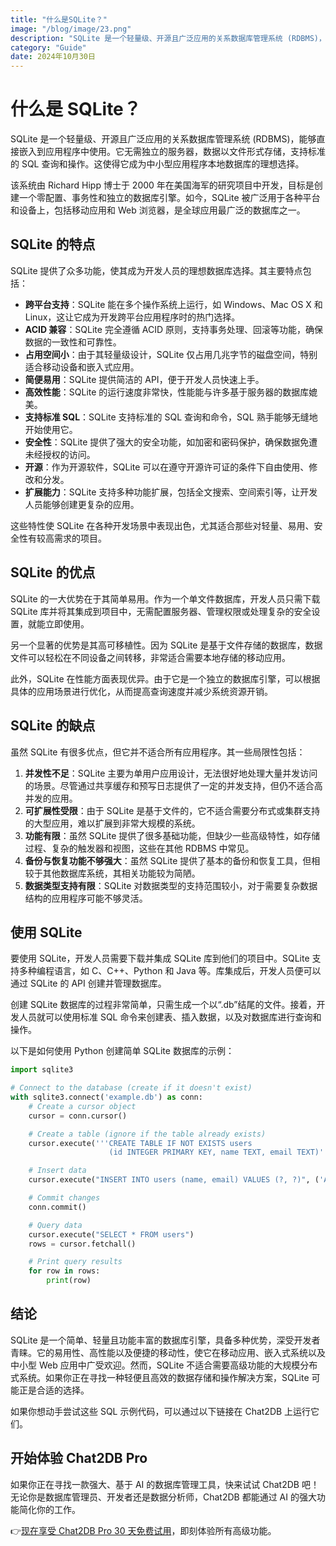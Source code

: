 ```yaml
---
title: "什么是SQLite？"
image: "/blog/image/23.png"
description: "SQLite 是一个轻量级、开源且广泛应用的关系数据库管理系统 (RDBMS)，能够直接嵌入到应用程序中使用。"
category: "Guide"
date: 2024年10月30日
---
```


# 什么是 SQLite？

SQLite 是一个轻量级、开源且广泛应用的关系数据库管理系统 (RDBMS)，能够直接嵌入到应用程序中使用。它无需独立的服务器，数据以文件形式存储，支持标准的 SQL 查询和操作。这使得它成为中小型应用程序本地数据库的理想选择。

该系统由 Richard Hipp 博士于 2000 年在美国海军的研究项目中开发，目标是创建一个零配置、事务性和独立的数据库引擎。如今，SQLite 被广泛用于各种平台和设备上，包括移动应用和 Web 浏览器，是全球应用最广泛的数据库之一。

## SQLite 的特点

SQLite 提供了众多功能，使其成为开发人员的理想数据库选择。其主要特点包括：

- **跨平台支持**：SQLite 能在多个操作系统上运行，如 Windows、Mac OS X 和 Linux，这让它成为开发跨平台应用程序时的热门选择。
- **ACID 兼容**：SQLite 完全遵循 ACID 原则，支持事务处理、回滚等功能，确保数据的一致性和可靠性。
- **占用空间小**：由于其轻量级设计，SQLite 仅占用几兆字节的磁盘空间，特别适合移动设备和嵌入式应用。
- **简便易用**：SQLite 提供简洁的 API，便于开发人员快速上手。
- **高效性能**：SQLite 的运行速度非常快，性能能与许多基于服务器的数据库媲美。
- **支持标准 SQL**：SQLite 支持标准的 SQL 查询和命令，SQL 熟手能够无缝地开始使用它。
- **安全性**：SQLite 提供了强大的安全功能，如加密和密码保护，确保数据免遭未经授权的访问。
- **开源**：作为开源软件，SQLite 可以在遵守开源许可证的条件下自由使用、修改和分发。
- **扩展能力**：SQLite 支持多种功能扩展，包括全文搜索、空间索引等，让开发人员能够创建更复杂的应用。

这些特性使 SQLite 在各种开发场景中表现出色，尤其适合那些对轻量、易用、安全性有较高需求的项目。

## SQLite 的优点

SQLite 的一大优势在于其简单易用。作为一个单文件数据库，开发人员只需下载 SQLite 库并将其集成到项目中，无需配置服务器、管理权限或处理复杂的安全设置，就能立即使用。

另一个显著的优势是其高可移植性。因为 SQLite 是基于文件存储的数据库，数据文件可以轻松在不同设备之间转移，非常适合需要本地存储的移动应用。

此外，SQLite 在性能方面表现优异。由于它是一个独立的数据库引擎，可以根据具体的应用场景进行优化，从而提高查询速度并减少系统资源开销。

## SQLite 的缺点

虽然 SQLite 有很多优点，但它并不适合所有应用程序。其一些局限性包括：

1. **并发性不足**：SQLite 主要为单用户应用设计，无法很好地处理大量并发访问的场景。尽管通过共享缓存和预写日志提供了一定的并发支持，但仍不适合高并发的应用。
2. **可扩展性受限**：由于 SQLite 是基于文件的，它不适合需要分布式或集群支持的大型应用，难以扩展到非常大规模的系统。
3. **功能有限**：虽然 SQLite 提供了很多基础功能，但缺少一些高级特性，如存储过程、复杂的触发器和视图，这些在其他 RDBMS 中常见。
4. **备份与恢复功能不够强大**：虽然 SQLite 提供了基本的备份和恢复工具，但相较于其他数据库系统，其相关功能较为简陋。
5. **数据类型支持有限**：SQLite 对数据类型的支持范围较小，对于需要复杂数据结构的应用程序可能不够灵活。

## 使用 SQLite

要使用 SQLite，开发人员需要下载并集成 SQLite 库到他们的项目中。SQLite 支持多种编程语言，如 C、C++、Python 和 Java 等。库集成后，开发人员便可以通过 SQLite 的 API 创建并管理数据库。

创建 SQLite 数据库的过程非常简单，只需生成一个以“.db”结尾的文件。接着，开发人员就可以使用标准 SQL 命令来创建表、插入数据，以及对数据库进行查询和操作。

以下是如何使用 Python 创建简单 SQLite 数据库的示例：

```Python
import sqlite3

# Connect to the database (create if it doesn't exist)
with sqlite3.connect('example.db') as conn:
    # Create a cursor object
    cursor = conn.cursor()

    # Create a table (ignore if the table already exists)
    cursor.execute('''CREATE TABLE IF NOT EXISTS users 
                      (id INTEGER PRIMARY KEY, name TEXT, email TEXT)''')

    # Insert data
    cursor.execute("INSERT INTO users (name, email) VALUES (?, ?)", ('AI Enthusiast', 'ai@email.com'))

    # Commit changes
    conn.commit()

    # Query data
    cursor.execute("SELECT * FROM users")
    rows = cursor.fetchall()

    # Print query results
    for row in rows:
        print(row)
```

## 结论

SQLite 是一个简单、轻量且功能丰富的数据库引擎，具备多种优势，深受开发者青睐。它的易用性、高性能以及便捷的移动性，使它在移动应用、嵌入式系统以及中小型 Web 应用中广受欢迎。然而，SQLite 不适合需要高级功能的大规模分布式系统。如果你正在寻找一种轻便且高效的数据存储和操作解决方案，SQLite 可能正是合适的选择。

如果你想动手尝试这些 SQL 示例代码，可以通过以下链接在 Chat2DB 上运行它们。

## 开始体验 Chat2DB Pro

如果你正在寻找一款强大、基于 AI 的数据库管理工具，快来试试 Chat2DB 吧！无论你是数据库管理员、开发者还是数据分析师，Chat2DB 都能通过 AI 的强大功能简化你的工作。

👉[现在享受 Chat2DB Pro 30 天免费试用](https://chat2db-ai.com/pricing)，即刻体验所有高级功能。
